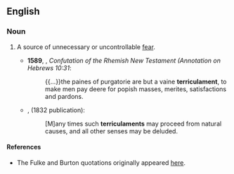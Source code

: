 ==English==

===Noun===
{{en-noun}}
# {{context|obsolete|lang=en}} A source of unnecessary or uncontrollable [[fear]].
#* '''1589''', {{w|William Fulke}}, ''Confutation of the Rhemish New Testament (Annotation on Hebrews 10:31'':
#*: {{...}}the paines of purgatorie are but a vaine '''terriculament''', to make men pay deere for popish masses, merites, satisfactions and pardons.
#* {{RQ:RBrtn AntmyMlncly}}, (1832 publication):
#*: [M]any times such '''terriculaments''' may proceed from natural causes, and all other senses may be deluded.

====References====
* The Fulke and Burton quotations originally appeared [http://home.comcast.net/~wwftd/ here].